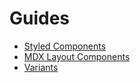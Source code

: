 
# Guides

- [Styled Components](/guides/styled-components)
- [MDX Layout Components](/guides/mdx-layout-components)
- [Variants](/guides/variants)
